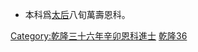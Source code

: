 {{Navbox
|name = 乾隆三十六年辛卯恩科殿試金榜
|title = 乾隆三十六年（[[1771年]]）辛卯恩科殿試金榜
|titlestyle = background-color:#FFD700;
|image =
|style = width:100%;text-align:center; 
|groupstyle = text-align:center; background-color:#FFD700;
|liststyle = text-align:center;
|state = {{{state<includeonly>|collapsed</includeonly>}}}
|group1 = 第一甲<br>賜進士及第<br>共3名
|list1 = '''[[黄轩 (清朝)|黃　軒]]''' - '''[[王增|王　增]]''' - '''[[范衷|范　衷]]'''

|group2 = 第二甲<br>賜進士出身<br>共55名
|list2 = [[王爾烈]] - [[黃瀛元]] - [[吳震起]] - [[林樹蕃]] - [[吳覃詔]] - [[周興岱]] - [[張明謙]] - [[李簧|李　簧]] - [[周厚轅]] - [[馬啓泰]]<br>[[李潢|李　潢]] - [[侯學詩]] - [[楊以湲]] - [[吳昕|吳　昕]] - [[錢伯壎]] - [[熊枚|熊　枚]] - [[曹城|曹　城]] - [[鄭柟|鄭　柟]] - [[蔡輝祖]] - [[謝宜發]]<br>[[饒崇魁]] - [[程世淳]] - [[陳源燾]] - [[程晉芳]] - [[項家達]] - [[張華甫]] - [[魯仕驥]] - [[史積容]] - [[吳俊升 (乾隆進士)|吳俊升]] - [[邵晉涵]]<br>[[周永年 (清朝)|周永年]] - [[凌世御]] - [[楊芳春]] - [[吳斐|吳　斐]] - [[倉聖脈]] - [[姜開陽]] - [[李光雲]] - [[朱誥|朱　誥]] - [[燕位璋]] - [[孔繼涵]]<br>[[蔣泰來]] - [[郭綬光]] - [[祝昴|祝　昴]] - [[鄭安道]] - [[尹潮|尹　潮]] - [[張榮閭]] - [[郎克謙]] - [[陳昌齊]] - [[閔思誠]] - [[李堡|李　堡]]<br>[[杨懋珩|楊楙珩]] - [[勞宗茂]] - [[張時憲]] - [[馮堉|馮　堉]] - [[朱依魯]]<span style="color: #FFFFFF;"> - －－－ - －－－ - －－－ - －－－ - －－－</span>

|group3 = 第三甲<br>賜同進士出身<br>共103名
|list3 = [[陳承曾]] - [[顧葵|顧　葵]] - [[邱文愷]] - [[韓暢|韓　暢]] - [[鄭澂|鄭　澂]] - [[王斗文]] - [[洪朴|洪　朴]] - [[崔修紳]] - [[徐長發]] - [[孔廣森]]<br>[[錢灃|錢　澧]] - [[敷森布]] - [[周元鼎]] - [[李鏡圖]] - [[包愫|包　愫]] - [[田鳳儀]] - [[胡世銓]] - [[彭孕星]] - [[楊殿梓]] - [[沈廷獻]]<br>[[方昂|方　昂]] - [[辛開一]] - [[沈沆|沈　沆]] - [[董子醇]] - [[邵洪|邵　洪]] - [[劉文徽]] - [[龔大萬]] - [[倪霖|倪　霖]] - [[劉煦|劉　煦]] - [[潘觀成]]<br>[[陳國璽]] - [[江琅|江　琅]] - [[馬慧裕]] - [[楊九思]] - [[葉煒|葉　煒]] - [[沈榮嘉]] - [[曾力行]] - [[龔景瀚]] - [[李道南 (乾隆進士)|李道南]] - [[陳作芹]]<br>[[林其宴]] - [[王樓|王　樓]] - [[胡紹嶧]] - [[朱鍾麒]] - [[陸蒼霖]] - [[吳崶|吳　崶]] - [[楊浣雨]] - [[彭載𢋫|彭載{{僻字|𢋫}}]] - [[章銓|章　銓]] - [[彭錫璜]]<br>[[張家相]] - [[梁孔珍]] - [[牆見美]] - [[周景益]] - [[龔朝聘]] - [[李如桐]] - [[王積熙]] - [[何昱|何　昱]] - [[胡章|胡　章]] - [[蕭永庚]]<br>[[董維城]] - [[秦睿|秦　睿]] - [[許鎮|許　鎮]] - [[郎若伊]] -[[佛爾卿額]]- [[程夔|程　夔]] - [[姚文起]] - [[楊溎|楊　溎]] - [[臧夢元]] - [[趙銓|趙　銓]]<br>[[謝肇渚]] - [[趙瓖|趙　瓖]] - [[毛晉登]] - [[吳思樹]] - [[陳懷仁]] - [[吳元琪]] - [[陳廷棟]] - [[朱頴|朱　頴]] - [[王遡曾]] - [[宋昌芹]]<br>[[鄒拔祖]] - [[金黻|金　黻]] - [[劉德風]] - [[陳堯光 (乾隆進士)|陈尧光]] - [[唐琦|唐　琦]] - [[王孫晉]] - [[趙來震]] - [[劉敏達]] - [[戴書紳]] - [[趙永褑]]<br>[[郭士衡]] - [[范宗裕]] - [[薛又謙]] - [[朱本楫]] - [[陸光暘]] - [[和瑛|和　寧]] - [[姚象謙]] - [[周掞|周　掞]] - [[楊全蘊]] - [[孫文起]]<br>[[孫尙簡]] - [[韋典治]] - [[楊鼎 (乾隆進士)|楊　鼎]]<span style="color: #FFFFFF;"> - －－－ - －－－ - －－－ - －－－ - －－－ - －－－ - －－－</span>
|belowstyle = text-align: center; background-color:#FFD700;
|below='''前一科：[[Template:乾隆三十四年己丑科殿試金榜|乾隆三十四年己丑科]]　'''·'''　後一科：[[Template:乾隆三十七年壬辰科殿試金榜|乾隆三十七年壬辰科]]'''<br>'''同科進士：[[Template:乾隆三十六年辛卯恩科武殿試金榜|乾隆三十六年辛卯武恩科]]'''
}}
[[Category:乾隆三十六年辛卯恩科進士]]
<noinclude>
[[Category:乾隆三十六年辛卯恩科進士| ]][[Category:清朝進士模板|乾隆36]]
*本科爲[[孝聖憲皇后|太后]]八旬萬壽恩科。</noinclude>